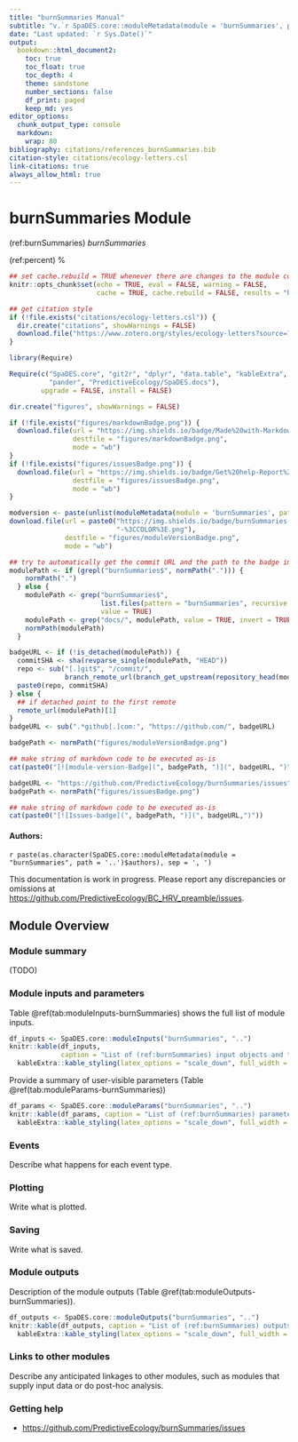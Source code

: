 ```yaml
---
title: "burnSummaries Manual"
subtitle: "v.`r SpaDES.core::moduleMetadata(module = 'burnSummaries', path = '..')$version`"
date: "Last updated: `r Sys.Date()`"
output:
  bookdown::html_document2:
    toc: true
    toc_float: true
    toc_depth: 4
    theme: sandstone
    number_sections: false
    df_print: paged
    keep_md: yes
editor_options:
  chunk_output_type: console
  markdown: 
    wrap: 80
bibliography: citations/references_burnSummaries.bib
citation-style: citations/ecology-letters.csl
link-citations: true
always_allow_html: true
---
```


# burnSummaries Module

<!-- the following are text references used in captions for LaTeX compatibility -->
(ref:burnSummaries) *burnSummaries*

(ref:percent) %

```r
## set cache.rebuild = TRUE whenever there are changes to the module code/metadata
knitr::opts_chunk$set(echo = TRUE, eval = FALSE, warning = FALSE, 
                      cache = TRUE, cache.rebuild = FALSE, results = "hold", dpi = 300)

## get citation style
if (!file.exists("citations/ecology-letters.csl")) {
  dir.create("citations", showWarnings = FALSE)
  download.file("https://www.zotero.org/styles/ecology-letters?source=1", destfile = "citations/ecology-letters.csl")
}

library(Require)

Require(c("SpaDES.core", "git2r", "dplyr", "data.table", "kableExtra",
          "pander", "PredictiveEcology/SpaDES.docs"),
        upgrade = FALSE, install = FALSE)

```

```r
dir.create("figures", showWarnings = FALSE)

if (!file.exists("figures/markdownBadge.png")) {
  download.file(url = "https://img.shields.io/badge/Made%20with-Markdown-1f425f.png",
                destfile = "figures/markdownBadge.png",
                mode = "wb")
}
if (!file.exists("figures/issuesBadge.png")) {
  download.file(url = "https://img.shields.io/badge/Get%20help-Report%20issues-%3CCOLOR%3E.png",
                destfile = "figures/issuesBadge.png",
                mode = "wb")
}

modversion <- paste(unlist(moduleMetadata(module = 'burnSummaries', path = '..')$version), collapse = ".")
download.file(url = paste0("https://img.shields.io/badge/burnSummaries-", paste0("v.%20", modversion),
                           "-%3CCOLOR%3E.png"),
              destfile = "figures/moduleVersionBadge.png",
              mode = "wb")
```

``` r
## try to automatically get the commit URL and the path to the badge image
modulePath <- if (grepl("burnSummaries$", normPath("."))) {
    normPath(".")
  } else {
    modulePath <- grep("burnSummaries$", 
                       list.files(pattern = "burnSummaries", recursive = TRUE, include.dirs = TRUE),
                       value = TRUE)
    modulePath <- grep("docs/", modulePath, value = TRUE, invert = TRUE)  ## exclude "copied" modules dirs for bookdown
    normPath(modulePath)
  }

badgeURL <- if (!is_detached(modulePath)) {
  commitSHA <- sha(revparse_single(modulePath, "HEAD"))
  repo <- sub("[.]git$", "/commit/",
              branch_remote_url(branch_get_upstream(repository_head(modulePath))))
  paste0(repo, commitSHA)
} else {
  ## if detached point to the first remote
  remote_url(modulePath)[1]
}
badgeURL <- sub(".*github[.]com:", "https://github.com/", badgeURL)

badgePath <- normPath("figures/moduleVersionBadge.png")

## make string of markdown code to be executed as-is
cat(paste0("[![module-version-Badge](", badgePath, ")](", badgeURL, ")"))
```

```r
badgeURL <- "https://github.com/PredictiveEcology/burnSummaries/issues"
badgePath <- normPath("figures/issuesBadge.png")

## make string of markdown code to be executed as-is
cat(paste0("[![Issues-badge](", badgePath, ")](", badgeURL,")"))
```

#### Authors:

`r paste(as.character(SpaDES.core::moduleMetadata(module = "burnSummaries", path = '..')$authors), sep = ', ')`
<!-- ideally separate authors with new lines, '\n' not working -->

:::{.rmdwarning}
This documentation is work in progress.
Please report any discrepancies or omissions at <https://github.com/PredictiveEcology/BC_HRV_preamble/issues>.
:::

## Module Overview

### Module summary

(TODO)

### Module inputs and parameters

Table \@ref(tab:moduleInputs-burnSummaries) shows the full list of module inputs.

```r
df_inputs <- SpaDES.core::moduleInputs("burnSummaries", "..")
knitr::kable(df_inputs,
             caption = "List of (ref:burnSummaries) input objects and their description.") |>
  kableExtra::kable_styling(latex_options = "scale_down", full_width = FALSE)
```

Provide a summary of user-visible parameters (Table \@ref(tab:moduleParams-burnSummaries))


```r
df_params <- SpaDES.core::moduleParams("burnSummaries", "..")
knitr::kable(df_params, caption = "List of (ref:burnSummaries) parameters and their description.") |>
  kableExtra::kable_styling(latex_options = "scale_down", full_width = FALSE)
```

### Events

Describe what happens for each event type.

### Plotting

Write what is plotted.

### Saving

Write what is saved.

### Module outputs

Description of the module outputs (Table \@ref(tab:moduleOutputs-burnSummaries)).

```r
df_outputs <- SpaDES.core::moduleOutputs("burnSummaries", "..")
knitr::kable(df_outputs, caption = "List of (ref:burnSummaries) outputs and their description.") |>
  kableExtra::kable_styling(latex_options = "scale_down", full_width = FALSE)
```

### Links to other modules

Describe any anticipated linkages to other modules, such as modules that supply input data or do post-hoc analysis.

### Getting help

- <https://github.com/PredictiveEcology/burnSummaries/issues>
